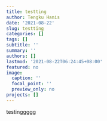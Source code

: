 ```yaml
---
title: testting
author: Tengku Hanis
date: '2021-08-22'
slug: testting
categories: []
tags: []
subtitle: ''
summary: ''
authors: []
lastmod: '2021-08-22T06:24:45+08:00'
featured: no
image:
  caption: ''
  focal_point: ''
  preview_only: no
projects: []
---
```

 testinggggg